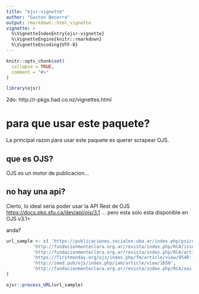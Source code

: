 ```yaml
---
title: "ojsr-vignette"
author: "Gaston Becerra"
output: rmarkdown::html_vignette
vignette: >
  %\VignetteIndexEntry{ojsr-vignette}
  %\VignetteEngine{knitr::rmarkdown}
  %\VignetteEncoding{UTF-8}
---
```


```r
knitr::opts_chunk$set(
  collapse = TRUE,
  comment = "#>"
)
```

```r
library(ojsr)
```

2do: http://r-pkgs.had.co.nz/vignettes.html

# para que usar este paquete?
La principal razon para usar este paquete es querer scrapear OJS.

## que es OJS?
OJS es un motor de publicacion...

## no hay una api?
Cierto, lo ideal seria poder usar la API Rest de OJS <https://docs.pkp.sfu.ca/dev/api/ojs/3.1> ... pero esta solo esta disponible en OJS v3.1+

anda?
```r

url_sample <- c( 'https://publicaciones.sociales.uba.ar/index.php/psicologiasocial/article/view/2903',
          'http://fundacionmenteclara.org.ar/revista/index.php/RCA/issue/view/2018-Vol3-2',
          'http://fundacionmenteclara.org.ar/revista/index.php/RCA/article/download/43/54',
          'https://firstmonday.org/ojs/index.php/fm/article/view/9540',
          'http://imed.pub/ojs/index.php/iam/article/view/1650',
          'http://fundacionmenteclara.org.ar/revista/index.php/RCA/oai'
)

ojsr::process_URL(url_sample)
```

